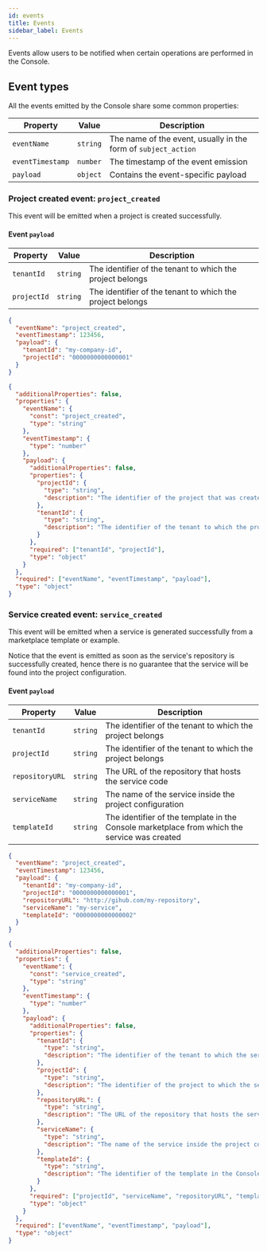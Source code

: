 ```yaml
---
id: events
title: Events
sidebar_label: Events
---
```



Events allow users to be notified when certain operations are performed in the Console.

## Event types

All the events emitted by the Console share some common properties:

| Property | Value | Description |
|-|-|-|
| `eventName` | `string` | The name of the event, usually in the form of `subject_action` |
| `eventTimestamp` | `number` | The timestamp of the event emission |
| `payload` | `object` | Contains the event-specific payload |

### Project created event: `project_created`

This event will be emitted when a project is created successfully.

#### Event `payload`

| Property | Value | Description |
|-|-|-|
| `tenantId` | `string` | The identifier of the tenant to which the project belongs |
| `projectId` | `string` | The identifier of the tenant to which the project belongs |

<Tabs>
<TabItem value="example" label="Example" default>

  ```json
  {
    "eventName": "project_created",
    "eventTimestamp": 123456,
    "payload": {
      "tenantId": "my-company-id",
      "projectId": "0000000000000001"
    }
  }
  ```

</TabItem>
<TabItem value="json-schema" label="JSON Schema">

  ```json
  {
    "additionalProperties": false,
    "properties": {
      "eventName": {
        "const": "project_created",
        "type": "string"
      },
      "eventTimestamp": {
        "type": "number"
      },
      "payload": {
        "additionalProperties": false,
        "properties": {
          "projectId": {
            "type": "string",
            "description": "The identifier of the project that was created"
          },
          "tenantId": {
            "type": "string",
            "description": "The identifier of the tenant to which the project belongs"
          }
        },
        "required": ["tenantId", "projectId"],
        "type": "object"
      }
    },
    "required": ["eventName", "eventTimestamp", "payload"],
    "type": "object"
  }
  ```

</TabItem>
</Tabs>

### Service created event: `service_created`

This event will be emitted when a service is generated successfully from a marketplace template or example.

Notice that the event is emitted as soon as the service's repository is successfully created, hence there is no guarantee that the service will be found into the project configuration.

#### Event `payload`

| Property | Value | Description |
|-|-|-|
| `tenantId` | `string` | The identifier of the tenant to which the project belongs |
| `projectId` | `string` | The identifier of the tenant to which the project belongs |
| `repositoryURL` | `string` | The URL of the repository that hosts the service code |
| `serviceName` | `string` | The name of the service inside the project configuration |
| `templateId` | `string` | The identifier of the template in the Console marketplace from which the service was created |

<Tabs>
<TabItem value="example" label="Example" default>

  ```json
  {
    "eventName": "project_created",
    "eventTimestamp": 123456,
    "payload": {
      "tenantId": "my-company-id",
      "projectId": "0000000000000001",
      "repositoryURL": "http://gihub.com/my-repository",
      "serviceName": "my-service",
      "templateId": "0000000000000002"
    }
  }
  ```

</TabItem>
<TabItem value="json-schema" label="JSON Schema">

  ```json
  {
    "additionalProperties": false,
    "properties": {
      "eventName": {
        "const": "service_created",
        "type": "string"
      },
      "eventTimestamp": {
        "type": "number"
      },
      "payload": {
        "additionalProperties": false,
        "properties": {
          "tenantId": {
            "type": "string",
            "description": "The identifier of the tenant to which the service belongs"
          },
          "projectId": {
            "type": "string",
            "description": "The identifier of the project to which the service belongs"
          },
          "repositoryURL": {
            "type": "string",
            "description": "The URL of the repository that hosts the service code"
          },
          "serviceName": {
            "type": "string",
            "description": "The name of the service inside the project configuration"
          },
          "templateId": {
            "type": "string",
            "description": "The identifier of the template in the Console marketplace from which the service was created"
          }
        },
        "required": ["projectId", "serviceName", "repositoryURL", "templateId"],
        "type": "object"
      }
    },
    "required": ["eventName", "eventTimestamp", "payload"],
    "type": "object"
  }
  ```
</TabItem>
</Tabs>
